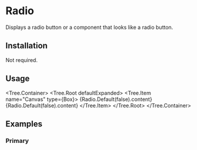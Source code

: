 
# Radio

Displays a radio button or a component that looks like a radio button.

<ComponentsTabs component={Radio.Default()} />

## Installation

Not required.

## Usage

<Tree.Container>
  <Tree.Root defaultExpanded>
    <Tree.Item name="Canvas" type={Box}>
      {Radio.Default(false).content}
      {Radio.Default(false).content}
    </Tree.Item>
  </Tree.Root>
</Tree.Container>

## Examples

### Primary

<ComponentsTabs component={Radio.Default()} />
